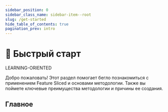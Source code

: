 ```yaml
---
sidebar_position: 0
sidebar_class_name: sidebar-item--root
slug: /get-started
hide_table_of_contents: true
pagination_prev: intro
---
```


# 🚀 Быстрый старт

<span class="badge badge--success margin-bottom--md">LEARNING-ORIENTED</span>

<p class="summary">
Добро пожаловать! Этот раздел помогает бегло познакомиться с применением Feature Sliced и основами методологии. Также вы поймете ключевые преимущества методологии и причины ее создания.
</p>

## Главное


<Row
    title="Базис"
    description="Основы методологии (кратко)"
    to="/docs/get-started/basics"
    Icon={SettingOutlined}
/>
<Row
    title="Быстрый старт"
    description="Вводный туториал по применению методологии"
    to="/docs/get-started/tutorial/quick-start"
    Icon={RocketOutlined}
/>
<Row
    title="Декомпозиция логики"
    description="Памятка по декомпозиции логики с примерами и критериями"
    to="/docs/get-started/tutorial/decompose"
    Icon={BuildOutlined}
/>
